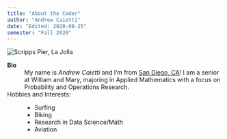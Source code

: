 ```yaml
---
title: "About the Coder"
author: "Andrew Caietti"
date: "Edited: 2020-08-25"
semester: "Fall 2020"
---
```


![](https://scripps.ucsd.edu/sites/scripps.ucsd.edu/files/resources-and-facilities/field_page_top_image/2013/siocommA_ScrippsCampus_Aerials_20080718_004.jpg 'Scripps Pier, La Jolla')

**Bio**
:   My name is *Andrew Caietti* and I'm from [San Diego, CA](https://en.wikipedia.org/wiki/San_Diego)! I am a senior at William and Mary, majoring in Applied Mathematics with a focus on Probability and Operations Research.

Hobbies and Interests:
:   - Surfing
    - Biking
    - Research in Data Science/Math
    - Aviation
 


